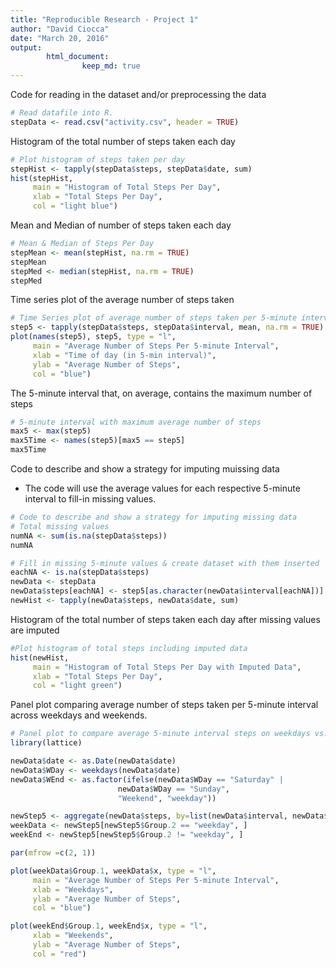 ```yaml
---
title: "Reproducible Research - Project 1"
author: "David Ciocca"
date: "March 20, 2016"
output: 
        html_document:
                keep_md: true
---
```


Code for reading in the dataset and/or preprocessing the data

```r
# Read datafile into R.
stepData <- read.csv("activity.csv", header = TRUE)
```


Histogram of the total number of steps taken each day
```r
# Plot histogram of steps taken per day
stepHist <- tapply(stepData$steps, stepData$date, sum)
hist(stepHist,
     main = "Histogram of Total Steps Per Day",
     xlab = "Total Steps Per Day",
     col = "light blue")
```


Mean and Median of number of steps taken each day
```r
# Mean & Median of Steps Per Day
stepMean <- mean(stepHist, na.rm = TRUE)
stepMean
stepMed <- median(stepHist, na.rm = TRUE)
stepMed
```


Time series plot of the average number of steps taken
```r
# Time Series plot of average number of steps taken per 5-minute interval
step5 <- tapply(stepData$steps, stepData$interval, mean, na.rm = TRUE)
plot(names(step5), step5, type = "l",
     main = "Average Number of Steps Per 5-minute Interval",
     xlab = "Time of day (in 5-min interval)",
     ylab = "Average Number of Steps",
     col = "blue")
```


The 5-minute interval that, on average, contains the maximum number of steps
```r
# 5-minute interval with maximum average number of steps
max5 <- max(step5)
max5Time <- names(step5)[max5 == step5]
max5Time
```


Code to describe and show a strategy for imputing muissing data

- The code will use the average values for each respective 5-minute interval to
fill-in missing values.
```r
# Code to describe and show a strategy for imputing missing data
# Total missing values
numNA <- sum(is.na(stepData$steps))
numNA

# Fill in missing 5-minute values & create dataset with them inserted
eachNA <- is.na(stepData$steps)
newData <- stepData
newData$steps[eachNA] <- step5[as.character(newData$interval[eachNA])]
newHist <- tapply(newData$steps, newData$date, sum)
```


Histogram of the total number of steps taken each day after missing values 
are imputed
```r
#Plot histogram of total steps including imputed data        
hist(newHist,
     main = "Histogram of Total Steps Per Day with Imputed Data",
     xlab = "Total Steps Per Day",
     col = "light green")
```


Panel plot comparing average number of steps taken per 5-minute interval across
weekdays and weekends.
```r
# Panel plot to compare average 5-minute interval steps on weekdays vs.weekends.
library(lattice)

newData$date <- as.Date(newData$date)
newData$WDay <- weekdays(newData$date)
newData$WEnd <- as.factor(ifelse(newData$WDay == "Saturday" | 
                        newData$WDay == "Sunday", 
                        "Weekend", "weekday"))

newStep5 <- aggregate(newData$steps, by=list(newData$interval, newData$WEnd), mean)
weekData <- newStep5[newStep5$Group.2 == "weekday", ]
weekEnd <- newStep5[newStep5$Group.2 != "weekday", ]

par(mfrow =c(2, 1))

plot(weekData$Group.1, weekData$x, type = "l",
     main = "Average Number of Steps Per 5-minute Interval",
     xlab = "Weekdays",
     ylab = "Average Number of Steps",
     col = "blue")

plot(weekEnd$Group.1, weekEnd$x, type = "l",
     xlab = "Weekends",
     ylab = "Average Number of Steps",
     col = "red")
```
